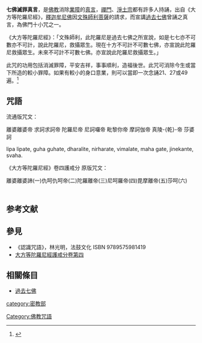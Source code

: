 {{refimprove|time=2016-03-08}}
{{漢傳密宗}}
'''七佛滅罪真言'''，是[[佛教|佛教]]消除[[業障|業障]]的[[真言|真言]]，[[禪門|禪門]]、[[淨土宗|淨土宗]]都有許多人持誦，出自《大方等陀羅尼經》，[[釋迦牟尼佛|釋迦牟尼佛]]因[[文殊師利菩薩|文殊師利菩薩]]的請求，而宣講[[過去七佛|過去七佛]]曾誦之真言，為佛門十小咒之一。

《大方等陀羅尼經》：「文殊師利，此陀羅尼是過去七佛之所宣說，如是七七亦不可數亦不可計，說此陀羅尼，救攝眾生。現在十方不可計不可數七佛，亦宣說此陀羅尼救攝眾生。未來不可計不可數七佛。亦宣說此陀羅尼救攝眾生。」

此咒的功用包括消滅罪障，平安吉祥，事事順利，造福後世。此咒可消除今生或當下所造的較小罪障。如果有較小的身口意業，則可以當即一次念誦21、27或49遍。<ref>{{cite book |title=Buddhism : your questions answered : frequently asked questions about practising Buddhism |isbn=978-0-9872230-5-0 |edition=First}}</ref>


==咒語==
;流通版咒文：
離婆離婆帝  求訶求訶帝  陀羅尼帝  尼訶囉帝  毗黎你帝  摩訶伽帝  真陵-{乾}-帝  莎婆訶

lipa lipate, guha guhate, dharalite, nirharate, vimalate, maha gate, jinekante, svaha.


;《大方等陀羅尼經》卷四護戒分 原版咒文：

離婆離婆諦(一)仇呵仇呵帝(二)陀羅離帝(三)尼呵羅帝(四)毘摩離帝(五)莎呵(六)
　　　
== 参考文献 ==
{{Reflist}}

==參見==
*《認識咒語》，林光明，法鼓文化 ISBN 9789575981419
*[http://cbetaonline.dila.edu.tw/zh/T1339_004 大方等陀羅尼經護戒分卷第四]{{Wayback|url=http://cbetaonline.dila.edu.tw/zh/T1339_004 |date=20200809195032 }}


==相關條目==
* [[過去七佛|過去七佛]]




{{佛教小作品}}
{{wikisource|七佛滅罪真言}}
[[category:密教部|category:密教部]]
[[Category:佛教咒語|Category:佛教咒語]]